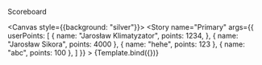 
<Meta title="molecules/Scoreboard" component={Scoreboard} />


Scoreboard

<Canvas style={{background: "silver"}}>
    <Story
        name="Primary"
        args={{
            userPoints: [
                {
                    name: "Jarosław Klimatyzator",
                    points: 1234,
                },
                {
                    name: "Jarosław Sikora",
                    points: 4000
                },
                {
                    name: "hehe",
                    points: 123
                },
                {
                    name: "abc",
                    points: 100
                },
            ]
        }}
    >
        {Template.bind({})}
    </Story>
</Canvas>
